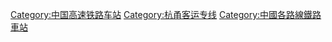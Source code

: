 {{Catnav|頁面分類|各種主題的頁面分類|按國家分類|各國建築|各國鐵路車站|中國鐵路車站}}
{{Catnav|頁面分類|各種主題的頁面分類|按國家分類|各國交通|各國鐵路車站|中國鐵路車站}}

{{Catmore|杭甬客运专线}}

[[Category:中国高速铁路车站|Category:中国高速铁路车站]]
[[Category:杭甬客运专线|Category:杭甬客运专线]]
[[Category:中國各路線鐵路車站|Category:中國各路線鐵路車站]]